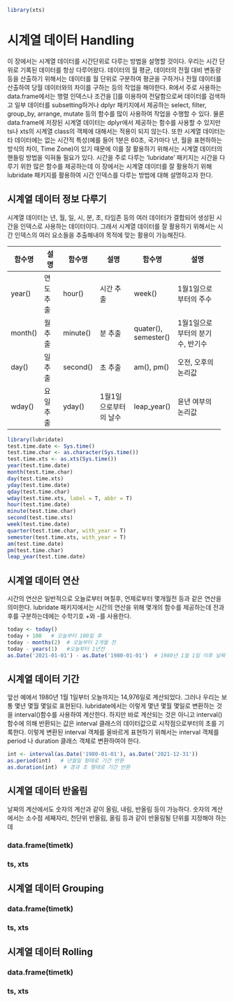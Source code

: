 ```r
library(xts)
```

# 시계열 데이터 Handling

이 장에서는 시계열 데이터를 시간단위로 다루는 방법을 설명할 것이다. 우리는 시간 단위로 기록된 데이터를 항상 다루어왔다. 데이터의 월 평균, 데이터의 전월 대비 변동량 등을 산출하기 위해서는 데이터를 월 단위로 구분하여 평균을 구하거나 전월 데이터를 산출하여 당월 데이터와의 차이를 구하는 등의 작업을 해야한다. R에서 주로 사용하는 data.frame에서는 행렬 인덱스나 조건을 []를 이용하여 전달함으로써 데이터를 검색하고 일부 데이터를 subsetting하거나 dplyr 패키지에서 제공하는 select, filter, group_by, arrange, mutate 등의 함수를 많이 사용하여 작업을 수행할 수 있다. 물론 data.frame에 저장된 시계열 데이터는 dplyr에서 제공하는 함수를 사용할 수 있지만 ts나 xts의 시계열 class의 객체에 대해서는 적용이 되지 않는다. 또한 시계열 데이터는 타 데이터에는 없는 시간적 특성(예를 들어 1분은 60초, 국가마다 년, 월을 표현하하는 방식의 차이, Time Zone)이 있기 때문에 이를 잘 활용하기 위해서는 시계열 데이터의 핸들링 방법을 익혀둘 필요가 있다. 시간을 주로 다루는 'lubridate' 패키지는 시간을 다루기 위한 많은 함수를 제공하는데 이 장에서는 시계열 데이터를 잘 활용하기 위해 lubridate 패키지를 활용하여 시간 인덱스를 다루는 방법에 대해 설명하고자 한다.

## 시계열 데이터 정보 다루기

시계열 데이터는 년, 월, 일, 시, 분, 초, 타임존 등의 여러 데이터가 결합되어 생성된 시간을 인덱스로 사용하는 데이터이다. 그래서 시계열 데이터를 잘 활용하기 위해서는 시간 인덱스의 여러 요소들을 추출해내야 목적에 맞는 활용이 가능해진다.

+---------+-----------+----------+-----------------------+----------------------+---------------------------------+
| 함수명  | 설명      | 함수명   | 설명                  | 함수명               | 설명                            |
+=========+===========+==========+=======================+======================+=================================+
| year()  | 연도 추출 | hour()   | 시간 추출             | week()               | 1월1일으로부터의 주수           |
+---------+-----------+----------+-----------------------+----------------------+---------------------------------+
| month() | 월 추출   | minute() | 분 추출               | quater(), semester() | 1월1일으로부터의 분기수, 반기수 |
+---------+-----------+----------+-----------------------+----------------------+---------------------------------+
| day()   | 일 추출   | second() | 초 추출               | am(), pm()           | 오전, 오후의 논리값             |
+---------+-----------+----------+-----------------------+----------------------+---------------------------------+
| wday()  | 요일 추출 | yday()   | 1월1일으로부터의 날수 | leap_year()          | 윤년 여부의 논리값              |
+---------+-----------+----------+-----------------------+----------------------+---------------------------------+

```r
library(lubridate)
test.time.date <- Sys.time()
test.time.char <- as.character(Sys.time())
test.time.xts <- as.xts(Sys.time())
year(test.time.date)
month(test.time.char)
day(test.time.xts)
yday(test.time.date)
qday(test.time.char)
wday(test.time.xts, label = T, abbr = T)
hour(test.time.date)
minute(test.time.char)
second(test.time.xts)
week(test.time.date)
quarter(test.time.char, with_year = T)
semester(test.time.xts, with_year = T)
am(test.time.date)
pm(test.time.char)
leap_year(test.time.date)
```

## 시계열 데이터 연산

시간의 연산은 일반적으로 오늘로부터 며칠후, 언제로부터 몇개월전 등과 같은 연산을 의미한다. lubridate 패키지에서는 시간의 연산을 위해 몇개의 함수를 제공하는데 전과 후를 구분하는데에는 수학기호 +와 -를 사용한다.

```r
today <- today()
today + 100   # 오늘부터 100일 후
today - months(2)  # 오늘부터 2개월 전  
today - years(1)   #오늘부터 1년전
as.Date('2021-01-01') - as.Date('1980-01-01')  # 1980년 1월 1일 이후 날짜 수
```

## 시계열 데이터 기간

앞선 예에서 1980년 1월 1일부터 오늘까지는 14,976일로 계산되었다. 그러나 우리는 보통 몇년 몇월 몇일로 표현된다. lubridate에서는 이렇게 몇년 몇월 몇일로 변환하는 것을 interval()함수를 사용하여 계산한다. 하지만 바로 계산되는 것은 아니고 interval()함수에 의해 반환되는 값은 interval 클래스의 데이터값으로 시작점으로부터의 초를 기록한다. 이렇게 변환된 interval 객체를 올바르게 표현하기 위해서는 interval 객체를 period 나 duration 클래스 객체로 변환하여야 한다.

```r
int <- interval(as.Date('1980-01-01'), as.Date('2021-12-31'))
as.period(int)   # 년월일 형태로 기간 반환
as.duration(int)  # 경과 초 형태로 기간 반환
```

## 시계열 데이터 반올림

날짜의 계산에서도 숫자의 계산과 같이 올림, 내림, 반올림 등이 가능하다. 숫자의 계산에서는 소수점 세째자리, 천단위 반올림, 올림 등과 같이 반올림될 단위를 지정해야 하는데

### data.frame(timetk)

### ts, xts

## 시계열 데이터 Grouping

### data.frame(timetk)

### ts, xts

## 시계열 데이터 Rolling

### data.frame(timetk)

### ts, xts
